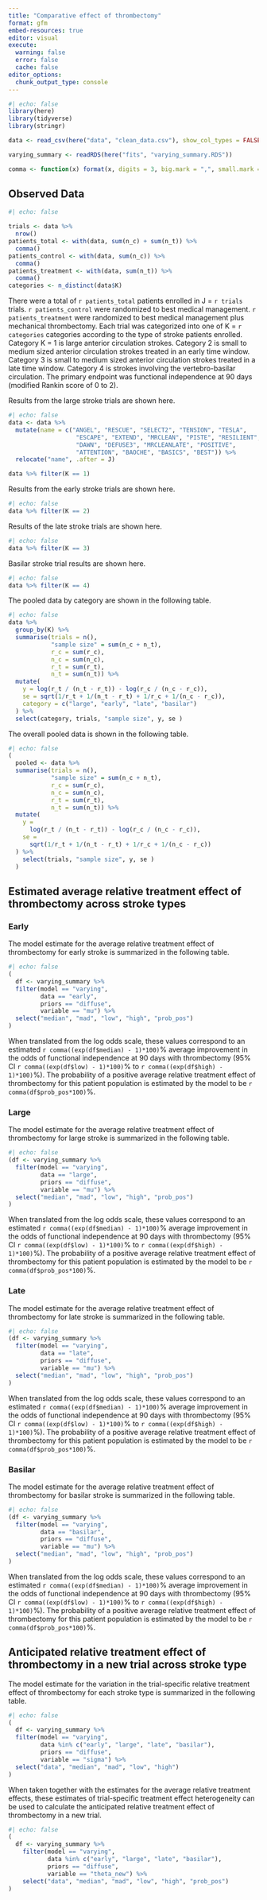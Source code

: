 ```yaml
---
title: "Comparative effect of thrombectomy"
format: gfm
embed-resources: true
editor: visual
execute: 
  warning: false
  error: false
  cache: false
editor_options: 
  chunk_output_type: console
---
```


```r
#| echo: false
library(here)
library(tidyverse)
library(stringr)

data <- read_csv(here("data", "clean_data.csv"), show_col_types = FALSE)

varying_summary <- readRDS(here("fits", "varying_summary.RDS")) 

comma <- function(x) format(x, digits = 3, big.mark = ",", small.mark = ",")
```

## Observed Data

```r
#| echo: false

trials <- data %>% 
  nrow()
patients_total <- with(data, sum(n_c) + sum(n_t)) %>% 
  comma()
patients_control <- with(data, sum(n_c)) %>%
  comma()
patients_treatment <- with(data, sum(n_t)) %>% 
  comma()
categories <- n_distinct(data$K)
```

There were a total of `r patients_total` patients enrolled in J = `r trials` trials. `r patients_control` were randomized to best medical management. `r patients_treatment` were randomized to best medical management plus mechanical thrombectomy. Each trial was categorized into one of K = `r categories` categories according to the type of stroke patients enrolled. Category K = 1 is large anterior circulation strokes. Category 2 is small to medium sized anterior circulation strokes treated in an early time window. Category 3 is small to medium sized anterior circulation strokes treated in a late time window. Category 4 is strokes involving the vertebro-basilar circulation. The primary endpoint was functional independence at 90 days (modified Rankin score of 0 to 2).

Results from the large stroke trials are shown here.

```r
#| echo: false
data <- data %>% 
  mutate(name = c("ANGEL", "RESCUE", "SELECT2", "TENSION", "TESLA",
                   "ESCAPE", "EXTEND", "MRCLEAN", "PISTE", "RESILIENT", "REVASCAT", "SWIFT", "THERAPY", "THRACE",
                   "DAWN", "DEFUSE3", "MRCLEANLATE", "POSITIVE",
                   "ATTENTION", "BAOCHE", "BASICS", "BEST")) %>% 
  relocate("name", .after = J)

data %>% filter(K == 1)
```

Results from the early stroke trials are shown here.

```r
#| echo: false
data %>% filter(K == 2)
```

Results of the late stroke trials are shown here.

```r
#| echo: false
data %>% filter(K == 3)
```

Basilar stroke trial results are shown here.

```r
#| echo: false
data %>% filter(K == 4)
```

The pooled data by category are shown in the following table.

```r
#| echo: false
data %>% 
  group_by(K) %>% 
  summarise(trials = n(),
            "sample size" = sum(n_c + n_t),
            r_c = sum(r_c),
            n_c = sum(n_c),
            r_t = sum(r_t),
            n_t = sum(n_t)) %>% 
  mutate(
    y = log(r_t / (n_t - r_t)) - log(r_c / (n_c - r_c)),
    se = sqrt(1/r_t + 1/(n_t - r_t) + 1/r_c + 1/(n_c - r_c)),
    category = c("large", "early", "late", "basilar")
  ) %>% 
  select(category, trials, "sample size", y, se )
```

The overall pooled data is shown in the following table.

```r
#| echo: false
(
  pooled <- data %>% 
  summarise(trials = n(),
            "sample size" = sum(n_c + n_t),
            r_c = sum(r_c),
            n_c = sum(n_c),
            r_t = sum(r_t),
            n_t = sum(n_t)) %>% 
  mutate(
    y = 
      log(r_t / (n_t - r_t)) - log(r_c / (n_c - r_c)),
    se = 
      sqrt(1/r_t + 1/(n_t - r_t) + 1/r_c + 1/(n_c - r_c))
  ) %>% 
    select(trials, "sample size", y, se )
  )
```

## Estimated average relative treatment effect of thrombectomy across stroke types

### Early

The model estimate for the average relative treatment effect of thrombectomy for early stroke is summarized in the following table.

```r
#| echo: false
(
  df <- varying_summary %>% 
  filter(model == "varying",
         data == "early",
         priors == "diffuse",
         variable == "mu") %>% 
  select("median", "mad", "low", "high", "prob_pos")
)
```

When translated from the log odds scale, these values correspond to an estimated `r comma((exp(df$median) - 1)*100)`% average improvement in the odds of functional independence at 90 days with thrombectomy (95% CI `r comma((exp(df$low) - 1)*100)`% to `r comma((exp(df$high) - 1)*100)`%). The probability of a positive average relative treatment effect of thrombectomy for this patient population is estimated by the model to be `r comma(df$prob_pos*100)`%.

### Large

The model estimate for the average relative treatment effect of thrombectomy for large stroke is summarized in the following table.

```r
#| echo: false
(df <- varying_summary %>% 
  filter(model == "varying",
         data == "large",
         priors == "diffuse",
         variable == "mu") %>% 
  select("median", "mad", "low", "high", "prob_pos")
)
```

When translated from the log odds scale, these values correspond to an estimated `r comma((exp(df$median) - 1)*100)`% average improvement in the odds of functional independence at 90 days with thrombectomy (95% CI `r comma((exp(df$low) - 1)*100)`% to `r comma((exp(df$high) - 1)*100)`%). The probability of a positive average relative treatment effect of thrombectomy for this patient population is estimated by the model to be `r comma(df$prob_pos*100)`%.

### Late

The model estimate for the average relative treatment effect of thrombectomy for late stroke is summarized in the following table.

```r
#| echo: false
(df <- varying_summary %>% 
  filter(model == "varying",
         data == "late",
         priors == "diffuse",
         variable == "mu") %>% 
  select("median", "mad", "low", "high", "prob_pos")
)
```

When translated from the log odds scale, these values correspond to an estimated `r comma((exp(df$median) - 1)*100)`% average improvement in the odds of functional independence at 90 days with thrombectomy (95% CI `r comma((exp(df$low) - 1)*100)`% to `r comma((exp(df$high) - 1)*100)`%). The probability of a positive average relative treatment effect of thrombectomy for this patient population is estimated by the model to be `r comma(df$prob_pos*100)`%.

### Basilar

The model estimate for the average relative treatment effect of thrombectomy for basilar stroke is summarized in the following table.

```r
#| echo: false
(df <- varying_summary %>% 
  filter(model == "varying",
         data == "basilar",
         priors == "diffuse",
         variable == "mu") %>% 
  select("median", "mad", "low", "high", "prob_pos")
)
```

When translated from the log odds scale, these values correspond to an estimated `r comma((exp(df$median) - 1)*100)`% average improvement in the odds of functional independence at 90 days with thrombectomy (95% CI `r comma((exp(df$low) - 1)*100)`% to `r comma((exp(df$high) - 1)*100)`%). The probability of a positive average relative treatment effect of thrombectomy for this patient population is estimated by the model to be `r comma(df$prob_pos*100)`%.

## Anticipated relative treatment effect of thrombectomy in a new trial across stroke type

The model estimate for the variation in the trial-specific relative treatment effect of thrombectomy for each stroke type is summarized in the following table.

```r
#| echo: false
(
  df <- varying_summary %>% 
  filter(model == "varying",
         data %in% c("early", "large", "late", "basilar"),
         priors == "diffuse",
         variable == "sigma") %>% 
  select("data", "median", "mad", "low", "high")
)
```

When taken together with the estimates for the average relative treatment effects, these estimates of trial-specific treatment effect heterogeneity can be used to calculate the anticipated relative treatment effect of thrombectomy in a new trial.

```r
#| echo: false
(
  df <- varying_summary %>% 
    filter(model == "varying",
           data %in% c("early", "large", "late", "basilar"),
           priors == "diffuse",
           variable == "theta_new") %>% 
    select("data", "median", "mad", "low", "high", "prob_pos")
)
```
